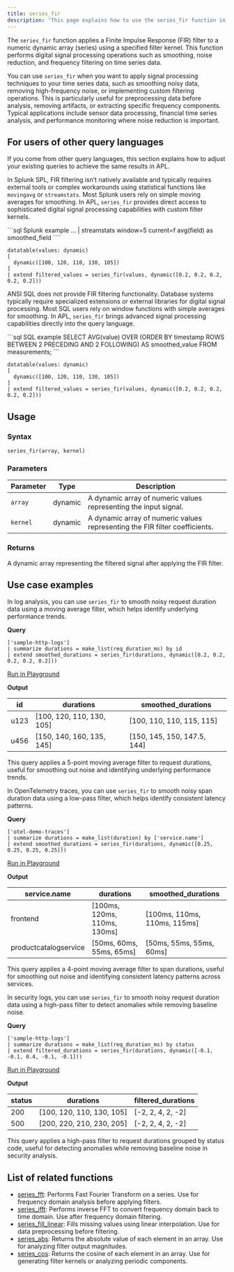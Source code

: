 ```yaml
---
title: series_fir
description: 'This page explains how to use the series_fir function in APL.'
---
```


The `series_fir` function applies a Finite Impulse Response (FIR) filter to a numeric dynamic array (series) using a specified filter kernel. This function performs digital signal processing operations such as smoothing, noise reduction, and frequency filtering on time series data.

You can use `series_fir` when you want to apply signal processing techniques to your time series data, such as smoothing noisy data, removing high-frequency noise, or implementing custom filtering operations. This is particularly useful for preprocessing data before analysis, removing artifacts, or extracting specific frequency components. Typical applications include sensor data processing, financial time series analysis, and performance monitoring where noise reduction is important.

## For users of other query languages

If you come from other query languages, this section explains how to adjust your existing queries to achieve the same results in APL.

<AccordionGroup>
<Accordion title="Splunk SPL users">

In Splunk SPL, FIR filtering isn’t natively available and typically requires external tools or complex workarounds using statistical functions like `movingavg` or `streamstats`. Most Splunk users rely on simple moving averages for smoothing. In APL, `series_fir` provides direct access to sophisticated digital signal processing capabilities with custom filter kernels.

<CodeGroup>
```sql Splunk example
... | streamstats window=5 current=f avg(field) as smoothed_field
````

```kusto APL equivalent
datatable(values: dynamic)
[
  dynamic([100, 120, 110, 130, 105])
]
| extend filtered_values = series_fir(values, dynamic([0.2, 0.2, 0.2, 0.2, 0.2]))
```

</CodeGroup>

</Accordion>
<Accordion title="ANSI SQL users">

ANSI SQL does not provide FIR filtering functionality. Database systems typically require specialized extensions or external libraries for digital signal processing. Most SQL users rely on window functions with simple averages for smoothing. In APL, `series_fir` brings advanced signal processing capabilities directly into the query language.

<CodeGroup>
```sql SQL example
SELECT AVG(value) OVER (ORDER BY timestamp ROWS BETWEEN 2 PRECEDING AND 2 FOLLOWING) AS smoothed_value
FROM measurements;
```

```kusto APL equivalent
datatable(values: dynamic)
[
  dynamic([100, 120, 110, 130, 105])
]
| extend filtered_values = series_fir(values, dynamic([0.2, 0.2, 0.2, 0.2, 0.2]))
```

</CodeGroup>

</Accordion>
</AccordionGroup>

## Usage

### Syntax

```kusto
series_fir(array, kernel)
```

### Parameters

| Parameter | Type    | Description                        |
| --------- | ------- | ---------------------------------- |
| `array`   | dynamic | A dynamic array of numeric values representing the input signal. |
| `kernel`  | dynamic | A dynamic array of numeric values representing the FIR filter coefficients. |

### Returns

A dynamic array representing the filtered signal after applying the FIR filter.

## Use case examples

<Tabs>
<Tab title="Log analysis">

In log analysis, you can use `series_fir` to smooth noisy request duration data using a moving average filter, which helps identify underlying performance trends.

**Query**

```kusto
['sample-http-logs']
| summarize durations = make_list(req_duration_ms) by id
| extend smoothed_durations = series_fir(durations, dynamic([0.2, 0.2, 0.2, 0.2, 0.2]))
```

[Run in Playground](https://play.axiom.co/axiom-play-qf1k/query?initForm=%7B%22apl%22%3A%22%5B'sample-http-logs'%5D%20%7C%20summarize%20durations%20%3D%20make_list(req_duration_ms)%20by%20id%20%7C%20extend%20smoothed_durations%20%3D%20series_fir(durations%2C%20dynamic(%5B0.2%2C%200.2%2C%200.2%2C%200.2%2C%200.2%5D))%22%7D)

**Output**

| id   | durations           | smoothed_durations    |
| ---- | ------------------- | --------------------- |
| u123 | [100, 120, 110, 130, 105] | [100, 110, 110, 115, 115] |
| u456 | [150, 140, 160, 135, 145] | [150, 145, 150, 147.5, 144] |

This query applies a 5-point moving average filter to request durations, useful for smoothing out noise and identifying underlying performance trends.

</Tab>
<Tab title="OpenTelemetry traces">

In OpenTelemetry traces, you can use `series_fir` to smooth noisy span duration data using a low-pass filter, which helps identify consistent latency patterns.

**Query**

```kusto
['otel-demo-traces']
| summarize durations = make_list(duration) by ['service.name']
| extend smoothed_durations = series_fir(durations, dynamic([0.25, 0.25, 0.25, 0.25]))
```

[Run in Playground](https://play.axiom.co/axiom-play-qf1k/query?initForm=%7B%22apl%22%3A%22%5B'otel-demo-traces'%5D%20%7C%20summarize%20durations%20%3D%20make_list(duration)%20by%20%5B'service.name'%5D%20%7C%20extend%20smoothed_durations%20%3D%20series_fir(durations%2C%20dynamic(%5B0.25%2C%200.25%2C%200.25%2C%200.25%5D))%22%7D)

**Output**

| service.name          | durations                | smoothed_durations         |
| --------------------- | ------------------------ | -------------------------- |
| frontend              | [100ms, 120ms, 110ms, 130ms] | [100ms, 110ms, 110ms, 115ms] |
| productcatalogservice | [50ms, 60ms, 55ms, 65ms]     | [50ms, 55ms, 55ms, 60ms]   |

This query applies a 4-point moving average filter to span durations, useful for smoothing out noise and identifying consistent latency patterns across services.

</Tab>
<Tab title="Security logs">

In security logs, you can use `series_fir` to smooth noisy request duration data using a high-pass filter to detect anomalies while removing baseline noise.

**Query**

```kusto
['sample-http-logs']
| summarize durations = make_list(req_duration_ms) by status
| extend filtered_durations = series_fir(durations, dynamic([-0.1, -0.1, 0.4, -0.1, -0.1]))
```

[Run in Playground](https://play.axiom.co/axiom-play-qf1k/query?initForm=%7B%22apl%22%3A%22%5B'sample-http-logs'%5D%20%7C%20summarize%20durations%20%3D%20make_list(req_duration_ms)%20by%20status%20%7C%20extend%20filtered_durations%20%3D%20series_fir(durations%2C%20dynamic(%5B-0.1%2C%20-0.1%2C%200.4%2C%20-0.1%2C%20-0.1%5D))%22%7D)

**Output**

| status | durations           | filtered_durations    |
| ------ | ------------------- | --------------------- |
| 200    | [100, 120, 110, 130, 105] | [-2, 2, 4, 2, -2] |
| 500    | [200, 220, 210, 230, 205] | [-2, 2, 4, 2, -2] |

This query applies a high-pass filter to request durations grouped by status code, useful for detecting anomalies while removing baseline noise in security analysis.

</Tab>
</Tabs>

## List of related functions

- [series_fft](/apl/scalar-functions/time-series/series-fft): Performs Fast Fourier Transform on a series. Use for frequency domain analysis before applying filters.
- [series_ifft](/apl/scalar-functions/time-series/series-ifft): Performs inverse FFT to convert frequency domain back to time domain. Use after frequency domain filtering.
- [series_fill_linear](/apl/scalar-functions/time-series/series-fill-linear): Fills missing values using linear interpolation. Use for data preprocessing before filtering.
- [series_abs](/apl/scalar-functions/time-series/series-abs): Returns the absolute value of each element in an array. Use for analyzing filter output magnitudes.
- [series_cos](/apl/scalar-functions/time-series/series-cos): Returns the cosine of each element in an array. Use for generating filter kernels or analyzing periodic components.
